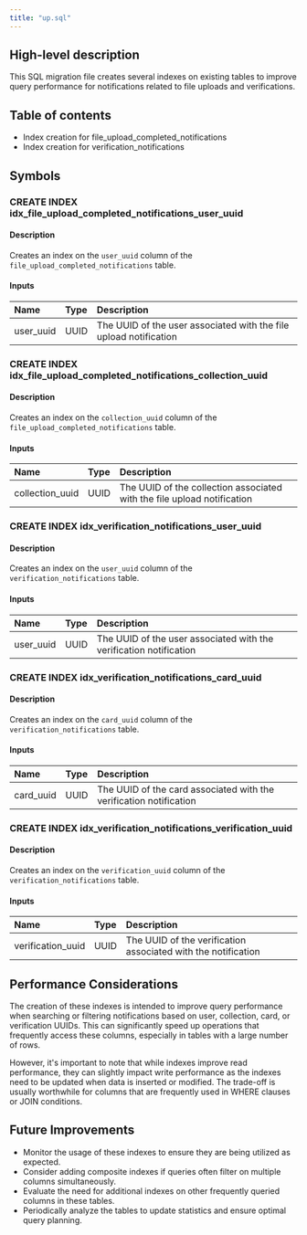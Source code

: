 ```yaml
---
title: "up.sql"
---
```


## High-level description
This SQL migration file creates several indexes on existing tables to improve query performance for notifications related to file uploads and verifications.

## Table of contents
- Index creation for file_upload_completed_notifications
- Index creation for verification_notifications

## Symbols

### CREATE INDEX idx_file_upload_completed_notifications_user_uuid
#### Description
Creates an index on the `user_uuid` column of the `file_upload_completed_notifications` table.

#### Inputs
| Name | Type | Description |
|:-----|:-----|:------------|
| user_uuid | UUID | The UUID of the user associated with the file upload notification |

### CREATE INDEX idx_file_upload_completed_notifications_collection_uuid
#### Description
Creates an index on the `collection_uuid` column of the `file_upload_completed_notifications` table.

#### Inputs
| Name | Type | Description |
|:-----|:-----|:------------|
| collection_uuid | UUID | The UUID of the collection associated with the file upload notification |

### CREATE INDEX idx_verification_notifications_user_uuid
#### Description
Creates an index on the `user_uuid` column of the `verification_notifications` table.

#### Inputs
| Name | Type | Description |
|:-----|:-----|:------------|
| user_uuid | UUID | The UUID of the user associated with the verification notification |

### CREATE INDEX idx_verification_notifications_card_uuid
#### Description
Creates an index on the `card_uuid` column of the `verification_notifications` table.

#### Inputs
| Name | Type | Description |
|:-----|:-----|:------------|
| card_uuid | UUID | The UUID of the card associated with the verification notification |

### CREATE INDEX idx_verification_notifications_verification_uuid
#### Description
Creates an index on the `verification_uuid` column of the `verification_notifications` table.

#### Inputs
| Name | Type | Description |
|:-----|:-----|:------------|
| verification_uuid | UUID | The UUID of the verification associated with the notification |

## Performance Considerations
The creation of these indexes is intended to improve query performance when searching or filtering notifications based on user, collection, card, or verification UUIDs. This can significantly speed up operations that frequently access these columns, especially in tables with a large number of rows.

However, it's important to note that while indexes improve read performance, they can slightly impact write performance as the indexes need to be updated when data is inserted or modified. The trade-off is usually worthwhile for columns that are frequently used in WHERE clauses or JOIN conditions.

## Future Improvements
- Monitor the usage of these indexes to ensure they are being utilized as expected.
- Consider adding composite indexes if queries often filter on multiple columns simultaneously.
- Evaluate the need for additional indexes on other frequently queried columns in these tables.
- Periodically analyze the tables to update statistics and ensure optimal query planning.